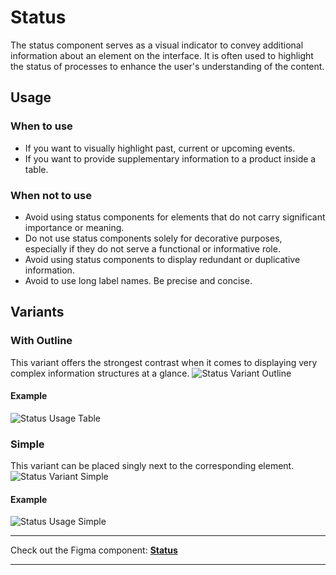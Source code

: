 

<Meta of={StatusStories} />

# Status
The status component serves as a visual indicator to convey additional information about an element on the interface. It is often used to highlight the status of processes to enhance the user's understanding of the content.

## Usage

### When to use
- If you want to visually highlight past, current or upcoming events.
- If you want to provide supplementary information to a product inside a table.

### When not to use
- Avoid using status components for elements that do not carry significant importance or meaning.
- Do not use status components solely for decorative purposes, especially if they do not serve a functional or informative role.
- Avoid using status components to display redundant or duplicative information.
- Avoid to use long label names. Be precise and concise.

## Variants

### With Outline
This variant offers the strongest contrast when it comes to displaying very complex information structures at a glance.
<img src={StatusVariantOutline} alt="Status Variant Outline" />

#### Example
<img src={StatusUsageTable} alt="Status Usage Table" />

### Simple
This variant can be placed singly next to the corresponding element.
<img src={StatusVariantSimple} alt="Status Variant Simple" />

#### Example
<img src={StatusUsageInfo} alt="Status Usage Simple" />


***
Check out the Figma component: **[Status](https://www.figma.com/file/zPvPwPgb4EsYFXKC2nhzSG/Infineon-DDS-%7C-Main?type=design&node-id=22477-15125&mode=design&t=N3jewrmlr18EfHS8-4)**
***